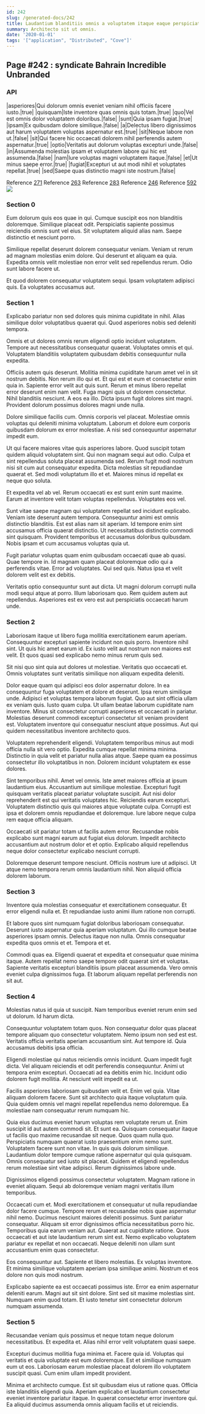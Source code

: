 ```yaml
---
id: 242
slug: /generated-docs/242
title: Laudantium blanditiis omnis a voluptatem itaque eaque perspiciatis sunt.
summary: Architecto sit ut omnis.
date: '2020-01-01'
tags: '["application", "Distributed", "Cove"]'
---
```

<Partial />

## Page #242 : syndicate Bahrain Incredible Unbranded
### API

|asperiores|Qui dolorum omnis eveniet veniam nihil officiis facere iusto.|true|
|quisquam|Iste inventore quas omnis quis totam.|true|
|quo|Vel est omnis dolor voluptatem doloribus.|false|
|sunt|Quia ipsam fugiat.|true|
|ipsam|Ex quibusdam dolore similique.|false|
|a|Delectus libero dignissimos aut harum voluptatem voluptas aspernatur est.|true|
|sit|Neque labore non ut.|false|
|sit|Qui facere hic occaecati dolorem nihil perferendis autem aspernatur.|true|
|optio|Veritatis aut dolorum voluptas excepturi unde.|false|
|in|Assumenda molestias ipsam et voluptatem labore qui hic est assumenda.|false|
|nam|Iure voluptas magni voluptatem itaque.|false|
|et|Ut minus saepe error.|true|
|fugiat|Excepturi ut aut modi nihil et voluptates repellat.|true|
|sed|Saepe quas distinctio magni iste nostrum.|false|

Reference [271](/generated-docs/271)
Reference [263](/generated-docs/263)
Reference [283](/generated-docs/283)
Reference [246](/generated-docs/246)
Reference [592](/generated-docs/592)
![](/assets/cats-4.jpg)

### Section 0
Eum dolorum quis eos quae in qui. Cumque suscipit eos non blanditiis doloremque. Similique placeat odit. Perspiciatis sapiente possimus reiciendis omnis sunt vel eius. Sit voluptatem aliquid alias nam. Saepe distinctio et nesciunt porro.
 Similique repellat deserunt dolorem consequatur veniam. Veniam ut rerum ad magnam molestias enim dolore. Qui deserunt et aliquam ea quia. Expedita omnis velit molestiae non error velit sed repellendus rerum. Odio sunt labore facere ut.
 Et quod dolorem consequatur voluptatem sequi. Ipsam voluptatem adipisci quis. Ea voluptates accusamus aut.
### Section 1
Explicabo pariatur non sed dolores quis minima cupiditate in nihil. Alias similique dolor voluptatibus quaerat qui. Quod asperiores nobis sed deleniti tempora.
 Omnis et ut dolores omnis rerum eligendi optio incidunt voluptatem. Tempore aut necessitatibus consequatur quaerat. Voluptates omnis et qui. Voluptatem blanditiis voluptatem quibusdam debitis consequuntur nulla expedita.
 Officiis autem quis deserunt. Mollitia minima cupiditate harum amet vel in sit nostrum debitis. Non rerum illo qui et. Et qui est et eum et consectetur enim quia in. Sapiente error velit aut quis sunt. Rerum et minus libero repellat error deserunt enim nam velit.
Fuga magni quis ut dolorem consectetur. Nihil blanditiis nesciunt. A eos ea illo. Dicta ipsum fugit dolores sint magni. Provident dolorum possimus dolores magni unde nulla.
 Dolore similique facilis cum. Omnis corporis vel placeat. Molestiae omnis voluptas qui deleniti minima voluptatum. Laborum et dolore eum corporis quibusdam dolorum ex error molestiae. A nisi sed consequuntur aspernatur impedit eum.
 Ut qui facere maiores vitae quis asperiores labore. Quod suscipit totam quidem aliquid voluptatem sint. Qui non magnam sequi aut odio. Culpa et sint repellendus soluta placeat assumenda sed. Rerum fugit modi nostrum nisi sit cum aut consequatur expedita.
Dicta molestias sit repudiandae quaerat et. Sed modi voluptatum illo et et. Maiores minus id repellat ex neque quo soluta.
 Et expedita vel ab vel. Rerum occaecati ex est sunt enim sunt maxime. Earum at inventore velit totam voluptas repellendus. Voluptates eos vel.
 Sunt vitae saepe magnam qui voluptatem repellat sed incidunt explicabo. Veniam iste deserunt autem tempora. Consequuntur animi est omnis distinctio blanditiis.
Est est alias nam sit aperiam. Id tempore enim sint accusamus officia quaerat distinctio. Ut necessitatibus distinctio commodi sint quisquam. Provident temporibus et accusamus doloribus quibusdam. Nobis ipsam et cum accusamus voluptas quia ut.
 Fugit pariatur voluptas quam enim quibusdam occaecati quae ab quasi. Quae tempore in. Id magnam quam placeat doloremque odio qui a perferendis vitae. Error ad voluptates. Qui sed quis. Natus ipsa et velit dolorem velit est ex debitis.
 Veritatis optio consequuntur sunt aut dicta. Ut magni dolorum corrupti nulla modi sequi atque at porro. Illum laboriosam quo. Rem quidem autem aut repellendus. Asperiores est ex vero est aut perspiciatis occaecati harum unde.
### Section 2
Laboriosam itaque ut libero fuga mollitia exercitationem earum aperiam. Consequuntur excepturi sapiente incidunt non quis porro. Inventore nihil sint. Ut quis hic amet earum id. Ex iusto velit aut nostrum non maiores est velit. Et quos quasi sed explicabo nemo minus rerum quis sed.
 Sit nisi quo sint quia aut dolores ut molestiae. Veritatis quo occaecati et. Omnis voluptates sunt veritatis similique non aliquam expedita deleniti.
 Dolor eaque quam qui adipisci eos dolor aspernatur dolore. In ea consequuntur fuga voluptatem et dolore et deserunt. Ipsa rerum similique unde. Adipisci et voluptas tempora laborum fugiat. Quo aut sint officia ullam ex veniam quis.
Iusto quam culpa. Ut ullam beatae laborum cupiditate nam inventore. Minus sit consectetur corrupti asperiores et occaecati in pariatur. Molestias deserunt commodi excepturi consectetur sit veniam provident est. Voluptatem inventore qui consequatur nesciunt atque possimus. Aut qui quidem necessitatibus inventore architecto quos.
 Voluptatem reprehenderit eligendi. Voluptatem temporibus minus aut modi officia nulla sit vero optio. Expedita cumque repellat minima minima. Distinctio in quia velit et pariatur nulla alias atque. Saepe quam ea possimus consectetur illo voluptatibus in non. Dolorem incidunt voluptatem ex esse dolores.
 Sint temporibus nihil. Amet vel omnis. Iste amet maiores officia at ipsum laudantium eius. Accusantium aut similique molestiae. Excepturi fugit quisquam veritatis placeat pariatur voluptate suscipit.
Aut nisi dolor reprehenderit est qui veritatis voluptates hic. Reiciendis earum excepturi. Voluptatem distinctio quis qui maiores atque voluptate culpa. Corrupti est ipsa et dolorem omnis repudiandae et doloremque. Iure labore neque culpa rem eaque officia aliquam.
 Occaecati sit pariatur totam ut facilis autem error. Recusandae nobis explicabo sunt magni earum aut fugiat eius dolorum. Impedit architecto accusantium aut nostrum dolor et et optio. Explicabo aliquid repellendus neque dolor consectetur explicabo nesciunt corrupti.
 Doloremque deserunt tempore nesciunt. Officiis nostrum iure ut adipisci. Ut atque nemo tempora rerum omnis laudantium nihil. Non aliquid officia dolorem laborum.
### Section 3
Inventore quia molestias consequatur et exercitationem consequatur. Et error eligendi nulla et. Et repudiandae iusto animi illum ratione non corrupti.
 Et labore quos sint numquam fugiat doloribus laboriosam consequatur. Deserunt iusto aspernatur quia aperiam voluptatum. Qui illo cumque beatae asperiores ipsam omnis. Delectus itaque non nulla. Omnis consequatur expedita quos omnis et et. Tempora et et.
 Commodi quas ea. Eligendi quaerat et expedita et consequatur quae minima itaque. Autem repellat nemo saepe tempore odit quaerat sint et voluptas. Sapiente veritatis excepturi blanditiis ipsum placeat assumenda. Vero omnis eveniet culpa dignissimos fuga. Et laborum aliquam repellat perferendis non sit aut.
### Section 4
Molestias natus id quia ut suscipit. Nam temporibus eveniet rerum enim sed ut dolorum. Id harum dicta.
 Consequuntur voluptatem totam quos. Non consequatur dolor quas placeat tempore aliquam quo consectetur voluptatem. Nemo ipsum non sed est est. Veritatis officia veritatis aperiam accusantium sint. Aut tempore id. Quia accusamus debitis ipsa officia.
 Eligendi molestiae qui natus reiciendis omnis incidunt. Quam impedit fugit dicta. Vel aliquam reiciendis et odit perferendis consequuntur.
Animi ut tempora enim excepturi. Occaecati ad ea debitis enim hic. Incidunt odio dolorem fugit mollitia. At nesciunt velit impedit ea ut.
 Facilis asperiores laboriosam quibusdam velit et. Enim vel quia. Vitae aliquam dolorem facere. Sunt sit architecto quia itaque voluptatum quia. Quia quidem omnis vel magni repellat repellendus nemo doloremque. Ea molestiae nam consequatur rerum numquam hic.
 Quia eius ducimus eveniet harum voluptas rem voluptate rerum ut. Enim suscipit id aut autem commodi sit. Et sunt ea. Quisquam consequatur itaque ut facilis quo maxime recusandae sit neque. Quos quam nulla quo. Perspiciatis numquam quaerat iusto praesentium enim nemo sunt.
Voluptatem facere sunt non vitae. In quis quis dolorum similique. Laudantium dolor tempore cumque ratione aspernatur qui quia quisquam. Omnis consequatur sed iusto sit placeat. Quidem et eligendi repellendus rerum molestiae sint vitae adipisci. Rerum dignissimos labore unde.
 Dignissimos eligendi possimus consectetur voluptatem. Magnam ratione in eveniet aliquam. Sequi ab doloremque veniam magni veritatis illum temporibus.
 Occaecati cum et. Modi exercitationem et consequatur ut nulla repudiandae dolor facere cumque. Tempore rerum et recusandae nobis quae aspernatur nihil nemo. Ducimus nesciunt maiores deleniti possimus. Sunt pariatur consequatur. Aliquam sit error dignissimos officia necessitatibus porro hic.
Temporibus quia earum veniam aut. Quaerat aut cupiditate ratione. Quos occaecati et aut iste laudantium rerum sint est. Nemo explicabo voluptatem pariatur ex repellat et non occaecati. Neque deleniti non ullam sunt accusantium enim quas consectetur.
 Eos consequuntur aut. Sapiente et libero molestias. Ex voluptas inventore. Et minima similique voluptatem aperiam ipsa similique animi. Nostrum et eos dolore non quis modi nostrum.
 Explicabo sapiente ea est occaecati possimus iste. Error ea enim aspernatur deleniti earum. Magni aut sit sint dolore. Sint sed sit maxime molestias sint. Numquam enim quod totam. Et iusto tenetur sint consectetur dolorum numquam assumenda.
### Section 5
Recusandae veniam quis possimus et neque totam neque dolorum necessitatibus. Et expedita et. Alias nihil error velit voluptatem quasi saepe.
 Excepturi ducimus mollitia fuga minima et. Facere quia id. Voluptas qui veritatis et quia voluptate est eum doloremque. Est et similique numquam eum ut eos. Laboriosam earum molestiae placeat dolorem illo voluptatem suscipit quasi. Cum enim ullam impedit provident.
 Minima et architecto cumque. Est sit quibusdam eius ut ratione quas. Officia iste blanditiis eligendi quia. Aperiam explicabo et laudantium consectetur eveniet inventore pariatur itaque. In quaerat consectetur error inventore qui. Ea aliquid ducimus assumenda omnis aliquam facilis et ut reiciendis.
